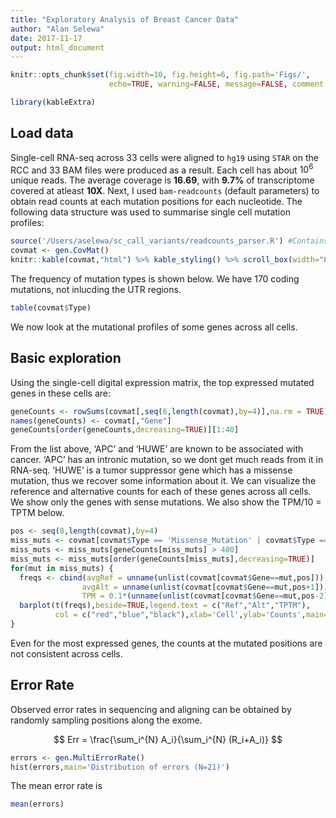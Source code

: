```yaml
---
title: "Exploratory Analysis of Breast Cancer Data"
author: "Alan Selewa"
date: 2017-11-17
output: html_document
---
```


```r
knitr::opts_chunk$set(fig.width=10, fig.height=6, fig.path='Figs/',
                      echo=TRUE, warning=FALSE, message=FALSE, comment = NA)
```

```r
library(kableExtra)
```

## Load data

Single-cell RNA-seq across 33 cells were aligned to ``hg19`` using ``STAR`` on the RCC and 33 BAM files were produced as a result. Each cell has about $10^6$ unique reads. The average coverage is **16.69**, with **9.7%** of transcriptome covered at atleast **10X**. Next, I used ``bam-readcounts`` (default parameters) to obtain read counts at each mutation positions for each nucleotide. The following data structure was used to summarise single cell mutation profiles:

```r
source('/Users/aselewa/sc_call_variants/readcounts_parser.R') #Contains custom functions that perform data processing/analysis
covmat <- gen.CovMat()
knitr::kable(covmat,"html") %>% kable_styling() %>% scroll_box(width="805px",height='400px')
```

The frequency of mutation types is shown below. We have 170 coding mutations, not inlucding the UTR regions.

```r
table(covmat$Type)
```

We now look at the mutational profiles of some genes across all cells.

## Basic exploration

Using the single-cell digital expression matrix, the top expressed mutated genes in these cells are:

```r
geneCounts <- rowSums(covmat[,seq(6,length(covmat),by=4)],na.rm = TRUE)
names(geneCounts) <- covmat[,"Gene"]
geneCounts[order(geneCounts,decreasing=TRUE)][1:40]
```

From the list above, 'APC' and 'HUWE' are known to be associated with cancer. 'APC' has an intronic mutation, so we dont get much reads from it in RNA-seq. 'HUWE' is a tumor suppressor gene which has a missense mutation, thus we recover some information about it. We can visualize the reference and alternative counts for each of these genes across all cells. We show only the genes with sense mutations. We also show the TPM/10 = TPTM below.

```r
pos <- seq(8,length(covmat),by=4)
miss_muts <- covmat[covmat$Type == 'Missense_Mutation' | covmat$Type == 'Nonsense_Mutation' | covmat$Type == 'Silent',"Gene"]
miss_muts <- miss_muts[geneCounts[miss_muts] > 400]
miss_muts <- miss_muts[order(geneCounts[miss_muts],decreasing=TRUE)]
for(mut in miss_muts) {
  freqs <- cbind(avgRef = unname(unlist(covmat[covmat$Gene==mut,pos])), 
                avgAlt = unname(unlist(covmat[covmat$Gene==mut,pos+1])),
                TPM = 0.1*(unname(unlist(covmat[covmat$Gene==mut,pos-2]))))
  barplot(t(freqs),beside=TRUE,legend.text = c("Ref","Alt","TPTM"),
          col = c("red","blue","black"),xlab='Cell',ylab='Counts',main=mut)
}
```


Even for the most expressed genes, the counts at the mutated positions are not consistent across cells. 

## Error Rate

Observed error rates in sequencing and aligning can be obtained by randomly sampling positions along the exome.

$$ Err = \frac{\sum_i^{N} A_i}{\sum_i^{N} (R_i+A_i)} $$

```r
errors <- gen.MultiErrorRate()
hist(errors,main='Distribution of errors (N=21)')
```

The mean error rate is
```r
mean(errors)
```

